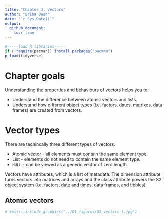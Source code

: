 ---
title: "Chapter 3: Vectors"
author: "Erika Duan"
date: "`r Sys.Date()`"
output: 
  github_document:
    toc: true
---  

```{r, echo = TRUE, message = FALSE, warning = FALSE}
#-----load R libraries-----   
if (!require(pacman)) install.packages("pacman")
p_load(tidyverse)  
```


# Chapter goals     

Understanding the properties and behaviours of vectors helps you to:    

+ Understand the difference between atomic vectors and lists.  
+ Understand how different object types (i.e. factors, dates, matrixes, data frames) are created from vectors.     


# Vector types    

There are techincally three different types of vectors:   

+ Atomic vector - all elements must contain the same element type.     
+ List - elements do not need to contain the same element type.     
+ `NULL` - can be viewed as a generic vector of zero length.    

Vectors have attributes, which is a list of metadata. The dimension attribute turns vectors into matrices and arrays and the class attribute powers the S3 object system (i.e. factors, date and times, data frames, and tibbles).     


## Atomic vectors    

```{r, echo = FALSE, fig.align = 'center', fig.show = 'hold', out.width = '60%'}  
# knitr::include_graphics("../01_figures/03_vectors-1.jpg")  
```


